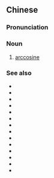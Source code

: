 {{also|反余弦}}
==Chinese==
{{zh-forms|s=反余弦|type=12}}
{{wikipedia|lang=zh}}

===Pronunciation===
{{zh-pron
|m=fǎnyúxián
|c=faan2 jyu4 jin4,faan2 jyu4 jyun4
|cat=n
}}

===Noun===
{{zh-noun}}

# {{lb|zh|trigonometry}} [[arccosine]]

===See also===
* {{zh-l|三角函數}}
* {{zh-l|正弦}}
* {{zh-l|正弦}}
* {{zh-l|餘弦}}
* {{zh-l|正切}}
* {{zh-l|餘切}}
* {{zh-l|正割}}
* {{zh-l|餘割}}
* {{zh-l|餘矢}}
* {{zh-l|半正矢}}
* {{zh-l|半餘矢}}
* {{zh-l|反正弦}}
* {{zh-l|反正切}}
* {{zh-l|反餘切}}